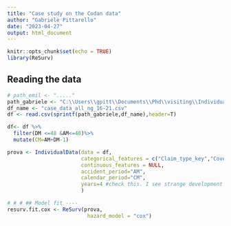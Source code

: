 ```yaml
---
title: "Case study on the Codan data"
author: "Gabriele Pittarello"
date: "2023-04-27"
output: html_document
---
```


```r
knitr::opts_chunk$set(echo = TRUE)
library(ReSurv)
```

## Reading the data 

```r
# path_emil <- "....."
path_gabriele <- "C:\\Users\\gpitt\\Documents\\Phd\\visiting\\Individual effects on reserving\\%s"
df_name <- "case_data_all_ng_16-21.csv"
df <- read.csv(sprintf(path_gabriele,df_name),header=T)
```


```r
df<- df %>%
  filter(DM <=48 &AM<=48)%>%
  mutate(CM=AM+DM-1)

prova <- IndividualData(data = df,
                        categorical_features = c("Claim_type_key","Cover_key"),
                        continuous_features = NULL,
                        accident_period="AM",
                        calendar_period="CM",
                        years=4 #check this. I see strange development periods
                        )

```

```r
# # # ## Model fit ----
resurv.fit.cox <- ReSurv(prova,
                          hazard_model = "cox")
```


